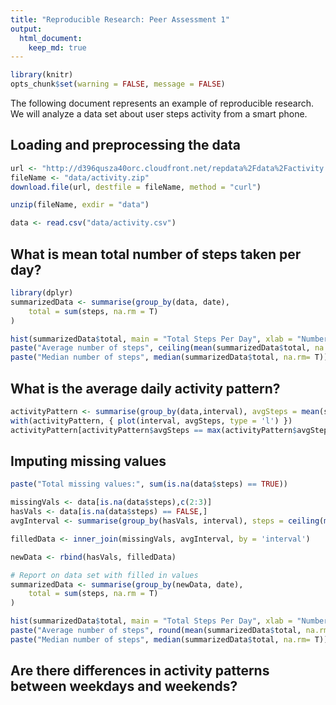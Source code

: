 ```yaml
---
title: "Reproducible Research: Peer Assessment 1"
output: 
  html_document:
    keep_md: true
---
```

```r
library(knitr)
opts_chunk$set(warning = FALSE, message = FALSE)
```

The following document represents an example of reproducible research. We will analyze a data set about user steps activity from a smart phone.

## Loading and preprocessing the data
```r
url <- "http://d396qusza40orc.cloudfront.net/repdata%2Fdata%2Factivity.zip"
fileName <- "data/activity.zip"
download.file(url, destfile = fileName, method = "curl")

unzip(fileName, exdir = "data")

data <- read.csv("data/activity.csv")
```
## What is mean total number of steps taken per day?
```r
library(dplyr)
summarizedData <- summarise(group_by(data, date),  
    total = sum(steps, na.rm = T)
)

hist(summarizedData$total, main = "Total Steps Per Day", xlab = "Number of Steps")
paste("Average number of steps", ceiling(mean(summarizedData$total, na.rm= T)))
paste("Median number of steps", median(summarizedData$total, na.rm= T))
```

## What is the average daily activity pattern?
```r
activityPattern <- summarise(group_by(data,interval), avgSteps = mean(steps, na.rm = T))
with(activityPattern, { plot(interval, avgSteps, type = 'l') })
activityPattern[activityPattern$avgSteps == max(activityPattern$avgSteps),1]
```

## Imputing missing values
```r
paste("Total missing values:", sum(is.na(data$steps) == TRUE))

missingVals <- data[is.na(data$steps),c(2:3)]
hasVals <- data[is.na(data$steps) == FALSE,]
avgInterval <- summarise(group_by(hasVals, interval), steps = ceiling(mean(steps)))

filledData <- inner_join(missingVals, avgInterval, by = 'interval')

newData <- rbind(hasVals, filledData)

# Report on data set with filled in values
summarizedData <- summarise(group_by(newData, date),  
    total = sum(steps, na.rm = T)
)

hist(summarizedData$total, main = "Total Steps Per Day", xlab = "Number of Steps")
paste("Average number of steps", round(mean(summarizedData$total, na.rm= T), digits = 2))
paste("Median number of steps", median(summarizedData$total, na.rm= T))

```

## Are there differences in activity patterns between weekdays and weekends?
```r
```